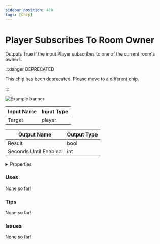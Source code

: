 ```yaml
---
sidebar_position: 430
tags: [Chip]
---
```


# Player Subscribes To Room Owner

Outputs True if the input Player subscribes to one of the current room's owners.

:::danger DEPRECATED

This chip has been deprecated. Please move to a different chip.

:::

![Example banner](./assets/7e321d9b-4500-4917-9361-a32e1463401c.svg)

| Input Name | Input Type |
|-----------|-----------|
| Target | player |

| Output Name | Output Type |
|-----------|-----------|
| Result | bool |
| Seconds Until Enabled | int |


<details>
  <summary>Properties</summary>
  <div>
    <div>
    <table>
      <thead>
        <tr>
          <th>Is beta required?</th>
          <th>❌</th>
        </tr>
        <tr>
          <th>Is this chip a trolling risk?</th>
          <th>❌</th>
        </tr>
        <tr>
          <th>Chip UUID</th>
          <th>7e321d9b-4500-4917-9361-a32e1463401c</th>
        </tr>
      </thead>
    </table>
    </div>
  </div>
</details>

### Uses

None so far!

### Tips

None so far!

### Issues

None so far!